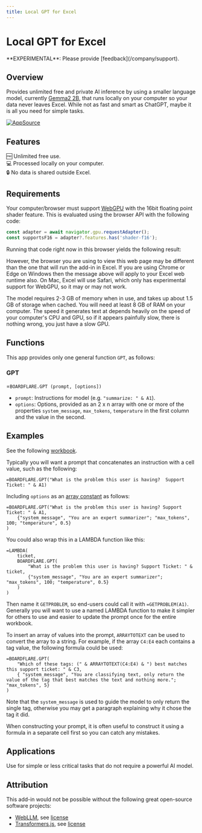 ```yaml
---
title: Local GPT for Excel
---
```


# Local GPT for Excel

<Callout type="warning" emoji="🧪">
  **EXPERIMENTAL**:  Please provide [feedback](/company/support).
</Callout>

## Overview

Provides unlimited free and private AI inference by using a smaller language model, currently [Gemma2 2B](https://github.com/google-deepmind/gemma), that runs locally on your computer so your data never leaves Excel.  While not as fast and smart as ChatGPT, maybe it is all you need for simple tasks.

<a href="https://appsource.microsoft.com/en-us/product/office/WA200007427?tab=Overview">
    <img 
        src="/images/MS_AppSource.png" 
        alt="AppSource"
        style={{ paddingTop: '10px', width: '150px' }}
    />
</a>

## Features

🆓 Unlimited free use.<br/>
💻 Processed locally on your computer.<br/>
🔒 No data is shared outside Excel.<br/>

## Requirements

Your computer/browser must support [WebGPU](https://developer.mozilla.org/en-US/docs/Web/API/WebGPU_API) with the 16bit floating point shader feature.  This is evaluated using the browser API with the following code:

```javascript
const adapter = await navigator.gpu.requestAdapter();
const supportsF16 = adapter?.features.has('shader-f16');
```

Running that code right now in this browser yields the following result:

<Callout type="info" emoji="💻">
  <DeviceInfo />
</Callout>

However, the browser you are using to view this web page may be different than the one that will run the add-in in Excel.  If you are using Chrome or Edge on Windows then the message above will apply to your Excel web runtime also.  On Mac, Excel will use Safari, which only has experimental support for WebGPU, so it may or may not work. 

The model requires 2-3 GB of memory when in use, and takes up about 1.5 GB of storage when cached.  You will need at least 8 GB of RAM on your computer.  The speed it generates text at depends heavily on the speed of your computer's CPU and GPU, so if it appears painfully slow, there is nothing wrong, you just have a slow GPU.

## Functions

This app provides only one general function `GPT`, as follows:

### GPT

=<code>BOARDFLARE.GPT (prompt, [options])</code><br/>
- `prompt`: Instructions for model (e.g. `"summarize: " & A1`).
- `options`: Options, provided as an 2 x n array with one or more of the properties `system_message`, `max_tokens`, `temperature` in the first column and the value in the second. 

## Examples

See the following [workbook](https://boardflare.sharepoint.com/:x:/g/ETBqtoZRxsJIsY7p78DUCQYBqbimUDMOr_tjQXL89swccw?e=760eye).

Typically you will want a prompt that concatenates an instruction with a cell value, such as the following:

```excel
=BOARDFLARE.GPT("What is the problem this user is having?  Support Ticket: " & A1)

```

Including `options` as an [array constant](https://support.microsoft.com/en-us/office/use-array-constants-in-array-formulas-477443ea-5e71-4242-877d-fcae47454eb8) as follows:

```excel
=BOARDFLARE.GPT("What is the problem this user is having? Support Ticket: " & A1, 
    {"system_message", "You are an expert summarizer"; "max_tokens", 100; "temperature", 0.5}
)
```

You could also wrap this in a LAMBDA function like this:

```excel
=LAMBDA(
    ticket, 
    BOARDFLARE.GPT(
        "What is the problem this user is having? Support Ticket: " & ticket, 
        {"system_message", "You are an expert summarizer"; "max_tokens", 100; "temperature", 0.5}
    )
)
```

Then name it `GETPROBLEM`, so end-users could call it with `=GETPROBLEM(A1)`.  Generally you will want to use a named LAMBDA function to make it simpler for others to use and easier to update the prompt once for the entire workbook.

To insert an array of values into the prompt, `ARRAYTOTEXT` can be used to convert the array to a string.  For example, if the array `C4:E4` each contains a tag value, the following formula could be used:

```excel
=BOARDFLARE.GPT(
    "Which of these tags: (" & ARRAYTOTEXT(C4:E4) & ") best matches this support ticket: " & C3, 
    { "system_message", "You are classifying text, only return the value of the tag that best matches the text and nothing more."; "max_tokens", 5}
)
```

Note that the `system_message` is used to guide the model to only return the single tag, otherwise you may get a paragraph explaining why it chose the tag it did.

<Callout type="info" emoji="✅">
 When constructing your prompt, it is often useful to construct it using a formula in a separate cell first so you can catch any mistakes.
</Callout>

## Applications

Use for simple or less critical tasks that do not require a powerful AI model.

## Attribution

This add-in would not be possible without the following great open-source software projects:

- [WebLLM](https://github.com/mlc-ai/web-llm), see [license](https://github.com/mlc-ai/web-llm/blob/main/LICENSE)
- [Transformers.js](https://github.com/xenova/transformers.js), see [license](https://github.com/xenova/transformers.js/blob/main/LICENSE)